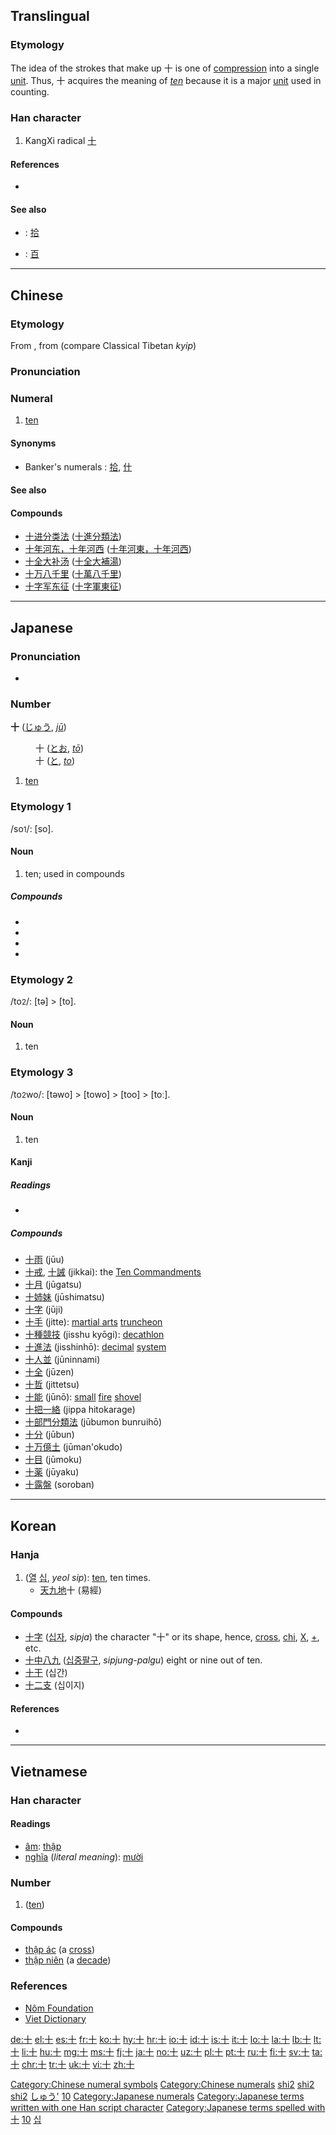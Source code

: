 {{also|十|〸|拾}}<!-- may be replaced by zh-forms -->
==Translingual==
{{character info/new}}
{{stroke order|type=animate}}
{{stroke order|strokes=2}}
===Etymology===
The idea of the strokes that make up 十 is one of [[compression]] into a single [[unit]]. Thus, 十 acquires the meaning of ''[[ten]]'' because it is a major [[unit]] used in counting.

{{Han etyl}}

===Han character===
{{Han char|rn=24|rad=十|as=00|sn=2|four=4000<sub>0</sub>|canj=十 (J)|ids=⿻[[一]][[丨]]}}

# KangXi radical [[Index:Chinese radical/十|十]]

====References====
* {{Han ref|kx=0155.170|dkj=02695|dj=0348.060|hdz=10058.090|uh=5341|ud=21313|bh=A451|bd=42065}}

====See also====
* {{qualifier|Chinese financial form}}: [[拾]]
* {{qualifier|Powers of ten}}: [[百]]

[[Category:Chinese numeral symbols]]
[[Category:Chinese numerals]]

----

==Chinese==
{{zh-forms}}

===Etymology===
From {{etyl|och|zh}} {{m|och||*gjub}}, from {{etyl|sit-pro|zh}} {{m|sit-pro|*gip}} (compare Classical Tibetan ''kyip'')

===Pronunciation===
{{zh-pron
|m=shí
|ma=y
|c=sap6
|h=pfs=sṳ̍p, shi̍p
|mn=si̍p/cha̍p
|w=5zeq
|mc=y
|oc=y
|cat=num
}}

===Numeral===
{{zh-num}}

# [[ten]]

====Synonyms====
* Banker's numerals : [[拾]], [[什]]

====See also====
{{Chinese-numbers}}

====Compounds====
{{top2}}
* [[十进分类法]] ([[十進分類法]])
* [[十年河东，十年河西]] ([[十年河東，十年河西]])
* [[十全大补汤]] ([[十全大補湯]])
* [[十万八千里]] ([[十萬八千里]])
* [[十字军东征]] ([[十字軍東征]])
{{mid2}}
{{bottom}}

[[Category:Mandarin numeral symbols|shi2]]
[[Category:Chinese cardinal numbers|shi2]]
[[Category:Beginning Mandarin|shi2]]

----

==Japanese==

===Pronunciation===
* {{audio|Ja-10-jyuu.ogg|Audio|lang=ja}}

{{attention|ja|section for じゅう}}

===Number===
{{cardinalbox|ja|9|10|11|九|十一}}
'''十''' ([[じゅう]], ''[[jū]]'')
: 十 ([[とお]], ''[[tō]]'')
: 十 ([[と]], ''[[to]]'')

# [[ten]]

===Etymology 1===

/so<small>1</small>/: [so].

====Noun====
{{ja-noun|そ}}

# ten; used in compounds

=====Compounds=====
* {{ja-r|十六夜|いざよい|the [[sixteenth]] night of every month}}
* {{ja-r|三十日|みそか}}
* {{ja-r|三十路|みそじ|gloss=thirty; thirty years of age}}
* {{ja-r|四十|よそ|gloss=forty}}

===Etymology 2===

/to<small>2</small>/: [tə] > [to].

====Noun====
{{ja-noun|と}}

# ten

===Etymology 3===

/to<small>2</small>wo/: [təwo] > [towo] > [too] > [toː].

====Noun====
{{ja-noun|とお|hhira=とを}}

# ten

====Kanji====
{{ja-kanji|grade=1|rs=十00}}

=====Readings=====
* {{ja-readings
|goon=[[じゅう]] (jū) < [[じふ]] (jifu), [[じっ]] (ji[p/t/k/s]) (''before'' /p, t, k, s/)
|kanon=[[しゅう]] (shū) < [[しふ]] (shifu) {{qualifier|non-[[w:Jōyō kanji|Jōyō]] reading}}
|kanyoon=[[じゅっ]] (ju[p/t/k/s]) (''before'' /p, t, k, s/)
|kun=[[とお]] (tō) < [[とを]] (towo), [[と]] (to)
|nanori=[[い]] (i), [[か]] (ka), [[ぎ]] (gi), [[さ]] (sa), [[し]] (shi), [[そ]] (so), [[そう]] (sō), [[ち]] (chi), [[とう]] (tō), [[ね]] (ne), [[ま]] (ma), [[る]] (ru), [[わ]] (wa)}}

=====Compounds=====
* [[十雨]] (jūu)
* [[十戒]], [[十誡]] (jikkai): the [[Ten Commandments]]
* [[十月]] (jūgatsu)
* [[十姉妹]] (jūshimatsu)
* [[十字]] (jūji)
* [[十手]] (jitte): [[martial arts]] [[truncheon]]
* [[十種競技]] (jisshu kyōgi): [[decathlon]]
* [[十進法]] (jisshinhō): [[decimal]] [[system]]
* [[十人並]] (jūninnami)
* [[十全]] (jūzen)
* [[十哲]] (jittetsu)
* [[十能]] (jūnō): [[small]] [[fire]] [[shovel]]
* [[十把一絡]] (jippa hitokarage)
* [[十部門分類法]] (jūbumon bunruihō)
* [[十分]] (jūbun)
* [[十万億土]] (jūman'okudo)
* [[十目]] (jūmoku)
* [[十薬]] (jūyaku)
* [[十露盤]] (soroban)

[[Category:1000 Japanese basic words|しゅう']]
[[Category:Japanese numeral symbols|10]]
[[Category:Japanese numerals]]
[[Category:Japanese terms written with one Han script character]]
[[Category:Japanese terms spelled with 十]]
----

==Korean==

===Hanja===

{{ko-hanja|hangeul=십|rv=sip|mr=ship|y=sip|eumhun=열|ehrv=yeol|ehmr=yŏl|ehy=yel}} 

# ([[열]] [[십]], ''yeol sip''): [[ten]], ten times.
#* [[天]][[九]][[地]]十 (易經)

====Compounds====
* [[十字]] ([[십자]], ''sipja'') the character "十" or its shape, hence, [[cross]], [[chi]], [[X]], [[+]], etc.   
* [[十中八九]] ([[십중팔구]], ''sipjung-palgu'') eight or nine out of ten.
* [[十干]] (십간)
* [[十二支]] (십이지)
<!-- Almost Japanese : * [[十分]] (십분) * [[十全]] (십전) -->

====References====
* {{Hanja ref|nav=10348}}

[[Category:Korean numeral symbols|10]]
[[Category:Hanja readings|십]]

----

==Vietnamese==

===Han character===
{{vi-hantu|rs=十00}}

====Readings====
* [[音読|âm]]: [[thập]]
* [[意義|nghĩa]] (''literal meaning''): [[mười]]

===Number===
{{head|vi|numeral symbol|sc=Hani}}

# {{form of|Han form|mười|lang=vi|nodot=1|sc=Hani}} ([[ten]])

====Compounds====
* [[thập ác]] (a [[cross]])
* [[thập niên]] (a [[decade]])

===References===
* [http://nomfoundation.org/common/nom_details.php?codepoint=5341 Nôm Foundation]
* [http://dict.vietfun.com Viet Dictionary]

[[Category:CJKV radicals| ]]

[[de:十]]
[[el:十]]
[[es:十]]
[[fr:十]]
[[ko:十]]
[[hy:十]]
[[hr:十]]
[[io:十]]
[[id:十]]
[[is:十]]
[[it:十]]
[[lo:十]]
[[la:十]]
[[lb:十]]
[[lt:十]]
[[li:十]]
[[hu:十]]
[[mg:十]]
[[ms:十]]
[[fj:十]]
[[ja:十]]
[[no:十]]
[[uz:十]]
[[pl:十]]
[[pt:十]]
[[ru:十]]
[[fi:十]]
[[sv:十]]
[[ta:十]]
[[chr:十]]
[[tr:十]]
[[uk:十]]
[[vi:十]]
[[zh:十]]